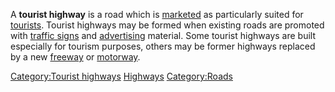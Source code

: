 A '''tourist highway''' is a road which is [[marketing|marketed]] as particularly suited for [[tourist]]s. Tourist highways may be formed when existing roads are promoted with [[traffic sign]]s and [[advertising]] material. Some tourist highways are built especially for tourism purposes, others may be former highways replaced by a new [[freeway]] or [[motorway]].
[[Category:Tourist highways]]
[[Category:Tourism|Highways]]
[[Category:Roads]]